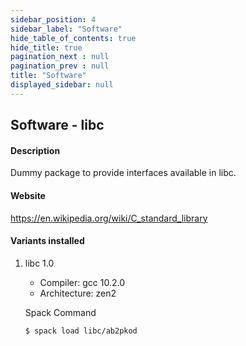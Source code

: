 ```yaml
---
sidebar_position: 4
sidebar_label: "Software"
hide_table_of_contents: true
hide_title: true
pagination_next : null
pagination_prev : null
title: "Software"
displayed_sidebar: null
---
```


## Software - libc


#### Description
Dummy package to provide interfaces available in libc.

#### Website
https://en.wikipedia.org/wiki/C_standard_library

#### Variants installed

1. libc 1.0

    - Compiler: gcc 10.2.0
    - Architecture: zen2

    Spack Command
    ```bash
    $ spack load libc/ab2pkod
    ```
